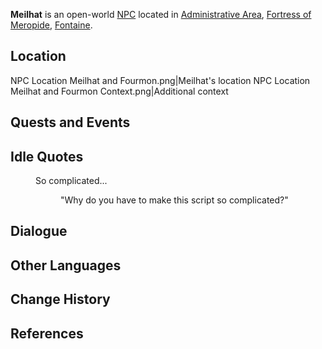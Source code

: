 {{Meta
<!-- Remove this template after adding the missing info -->
|missing_NPC_profile  = yes
}}
{{Character Infobox
|type             = Open-World NPC
|image            = NPC Meilhat.png
|realname         = <!-- Optional, if different from in-game name -->
|deceased         = <!-- Past (for deceased prior to events of the game) or free response -->
|region           = Fontaine
|location         = Fontaine
|affiliation      = 
|title            = 

|ancestry         = <!-- Clan/family -->
|father           = 
|mother           = 
|spouse           = 
|sibling          = 
|child            = 
|relative         = 

|voiceEN          = 
|voiceCN          = 
|voiceJP          = [https://www.81produce.co.jp/dcms_plusdb/index.php/item?cell003=%E3%81%8B%E8%A1%8C&label=1&cell004=&name=%E5%B7%9D%E6%9C%AC%E3%80%80%E5%A4%95%E5%A7%AB%E9%9F%B3&id=439 Kawamoto Yukine ({{ja|川本 夕姫音}})]<ref name="Yukine Kawamoto">Twitter: [https://twitter.com/Yukine_817/status/1708071729485193506 JP VA Self Announcement] ([https://web.archive.org/web/20231007231335/https://twitter.com/Yukine_817/status/1708071729485193506 Archived])</ref>
|voiceKR          = 
|dialoguereward   = 
}}
'''Meilhat''' is an open-world [[NPC]] located in [[Administrative Area]], [[Fortress of Meropide]], [[Fontaine]].

==Location==
<gallery>
NPC Location Meilhat and Fourmon.png|Meilhat's location
NPC Location Meilhat and Fourmon Context.png|Additional context
</gallery>
<!--
==Profile==
''(To be added.)''

===Appearance===
''(To be added.)''
-->
==Quests and Events==
{{Quests and Events}}

==Idle Quotes==
{{Dialogue Start}}
: {{DIcon|Idle}} So complicated...
:: {{A|VO Meilhat 01.ogg}} "Why do you have to make this script so complicated?"
{{Dialogue End}}

==Dialogue==
{{Transclude|Fourmon|Dialogue}}
<!--
==Event Dialogue==
===Event Name===
{{Dialogue Start}}
:'''{{subst:PAGENAME}}:'''
{{Dialogue End}}
-->
==Other Languages==
{{Other Languages|default_hidden=1
|en      = Meilhat
|zhs     = 梅亚
|zhs_rm  = Méiyà
|zht     = 梅亞
|zht_rm  = Méiyà
|ja      = メイヤー
|ja_rm   = Meiyaa
|ko      = 메일라
|ko_rm   = 
|es      = Meilhat
|fr      = Meilhat
|ru      = Мейя
|th      = Meilhat
|vi      = Meilhat
|de      = Meilhat
|id      = Meilhat
|pt      = Meilhat
|tr      = Meilhat
|it      = Meilhat
}}

==Change History==
{{Change History|4.1}}

==References==
{{Reflist}}